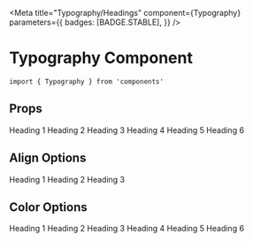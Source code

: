 
<Meta
  title="Typography/Headings"
  component={Typography}
  parameters={{
    badges: [BADGE.STABLE],
  }}
/>


# Typography Component

```
import { Typography } from 'components'
```

## Props

<ArgsTable of={Typography} />

<Canvas>
  <Story name="Headings">
    <Typography variant="h1">Heading 1</Typography>
    <Typography variant="h2">Heading 2</Typography>
    <Typography variant="h3">Heading 3</Typography>
    <Typography variant="h4">Heading 4</Typography>
    <Typography variant="h5">Heading 5</Typography>
    <Typography variant="h6">Heading 6</Typography>
  </Story>
</Canvas>

## Align Options

<Canvas>
  <Story name="Align Options">
    <Typography variant="h1" align="left">
      Heading 1
    </Typography>
    <Typography variant="h2" align="center">
      Heading 2
    </Typography>
    <Typography variant="h3" align="right">
      Heading 3
    </Typography>
  </Story>
</Canvas>

## Color Options

<Canvas>
  <Story name="Color Options">
    <Typography variant="h1" color={theme.colors.primary}>
      Heading 1
    </Typography>
    <Typography variant="h2" color={theme.colors.secondary}>
      Heading 2
    </Typography>
    <Typography variant="h3" color={theme.colors.palette.black[300]}>
      Heading 3
    </Typography>
    <Typography variant="h4" color={theme.colors.success}>
      Heading 4
    </Typography>
    <Typography variant="h5" color={theme.colors.danger}>
      Heading 5
    </Typography>
    <Typography variant="h6" color={theme.colors.warning}>
      Heading 6
    </Typography>
  </Story>
</Canvas>
